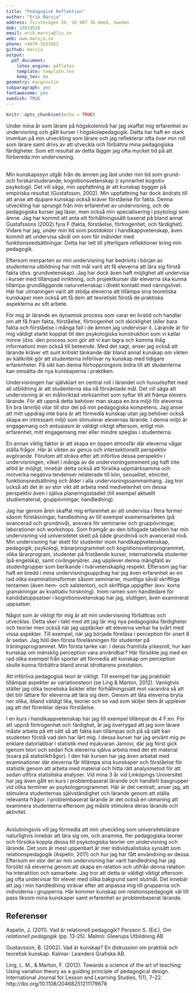 ```yaml
---
title: "Pedagogisk Reflektion"
author: "Erik Marsja"
address: Tvistevägen 26, SE-907 36 Umeå, Sweden
dob: 19810526
email: erik.marsja@liu.se
web: www.marsja.se
phone: +4670-3633662
github: marsja
output:
  pdf_document:
    latex_engine: pdflatex
    template: template.tex
    keep_tex: no
geometry: margin=1in
subparagraph: yes
fontawesome: yes
swedish: TRUE
---
```


```r
knitr::opts_chunk$set(echo = TRUE)
```

Under mina år som lärare på högskolenivå har jag skaffat mig erfarenhet av undervisning och gått kurser i högskolepedagogik. Detta har haft en stark inverkan på min utveckling som lärare och jag reflekterar ofta över min roll som lärare samt drivs av att utveckla och förbättra mina pedagogiska färdigheter. Som ett resultat av detta lägger jag ofta mycket tid på att förbereda min undervisning.

\
Min kunskapssyn utgår från de ämnen jag läst under min tid som grund- och forskarstuderande; kognitionsvetenskap (i synnerhet kognitiv psykologi). Det vill säga, min uppfattning är att kunskap bygger på empiriska resultat (Gustafsson, 2002). Min uppfattning har dock ändrats till att anse att djupare kunskap också kräver förståelse för fakta. Denna utveckling har sprungit från min erfarenhet av undervisning, och de pedagogiska kurser jag läser, men också min specialisering i psykologi som ämne. Jag har kommit att anta ett förhållningssätt baserat på bland annat Gustafssons (2002) fyra F (fakta, förståelse, förtrogenhet, och färdighet). Vidare har jag, under min tid som postdoktor i handikappvetenskap, även kommit att undervisa såväl om som för individer med funktionsnedsättningar. Detta har lett till ytterligare reflektioner kring min pedagogik.

Eftersom merparten av min undervisning har bedrivits i början av studenterna utbildning har mitt mål varit att få eleverna att lära sig förstå fakta (dvs. grundvetenskap). Jag har dock även haft möjlighet att undervisa i kurser med tillämpad inriktning, och projektkurser där eleverna ska kunna tillämpa grundläggande naturvetenskap i direkt kontakt med näringslivet. Här har utmaningen varit att stödja eleverna att tillämpa sina teoretiska kunskaper men också att få dem att teoretiskt förstå de praktiska aspekterna av sitt arbete.

För mig är lärande en dynamisk process som varar en livstid och handlar om att få fram fakta, förståelse, förtrogenhet och skicklighet (eller bara fakta och förståelse i många fall i de ämnen jag undervisar i). Lärande är för mig väldigt starkt kopplat till den psykologiska konstruktion som vi kallar minne (dvs. den process som gör att vi kan lagra och komma ihåg information) men också till beteende. Med det sagt, anser jag också att lärande kräver ett sunt kritiskt tänkande där bland annat kunskap om vikten av källkritik gör att studenterna införlivar ny kunskap med tidigare erfarenheter. På sikt kan denna förhoppningsvis bidra till att studenterna kan omsätta de nya kunskaperna i praktiken.

Undervisningen har självklart en central roll i lärandet och huvudsyftet med all utbildning är att studenterna ska nå förväntade mål. Det vill säga att undervisning är en målinriktad verksamhet som syftar till att främja elevers lärande. För att uppnå detta behöver man skapa en bra miljö för eleverna. En bra lärmiljö vilar till stor del på min pedagogiska kompetens. Jag anser att mitt uppdrag inte bara är att förmedla kunskap utan jag behöver också skapa en intressant miljö som stimulerar elevernas lärande. I denna miljö är engagemang och entusiasm är väldigt viktigt eftersom, enligt min erfarenhet, mitt engagemang mer eller mindre speglas i studenterna.

En annan viktig faktor är att skapa en öppen atmosfär där eleverna vågar ställa frågor. Här är vikten av genus och intersektionellt perspektiv avgörande. Förutom att sträva efter att införliva dessa perspektiv i undervisningen, vilket i många av de undervisningsmoment jag haft inte alltid är möjligt, innebär detta också att försöka uppmärksamma och motverka negativa tendenser relaterade till kön, sexualitet, etnicitet, funktionsnedsättning och ålder i alla undervisningssammanhang. Jag tror också att det är av stor vikt att arbeta med medvetenhet om dessa perspektiv även i själva planeringsstadiet (till exempel aktuellt studiematerial, gruppövningar, handledning).

Jag har genom åren skaffat mig erfarenhet av att undervisa i flera former såsom föreläsningar, handledning av till exempel examensarbeten (på avancerad och grundnivå), ansvara för seminarier och gruppövningar, laborationer och workshops. Som framgår av den bifogade tabellen har min undervisning vid universitetet skett på både grundnivå och avancerad nivå. Min undervisning har skett för studenter inom handikappvetenskap, pedagogik, psykologi, tränarprogrammet och kognitionsvetarprogrammet, olika lärarprogram, studenter på fristående kurser, internationella studenter (på engelska), samt civilingenjörer. Jag upplever denna mångfald av studentgrupper som berikande i tvärvetenskaplig respekt. Eftersom jag har haft en bredd i mina undervisningsuppdrag har jag även erfarenhet av en rad olika examinationsformer såsom seminarier, muntliga såväl skriftliga tentamen (även hem- och salstentor), och skriftliga uppgifter (exv. korta granskningar av kvalitativ forskning). Inom ramen som handledare för kandidatuppsatser i kognitionsvetenskap har jag, slutligen, även examinerat uppsatser. 

Något som är viktigt för mig är att min undervisning förbättras och utvecklas. Detta sker i takt med att jag lär mig nya pedagogiska färdigheter och teorier men också när jag upptäcker att eleverna verkar ha svårt med vissa aspekter. Till exempel, när jag började föreläsa i perception för snart 8 år sedan. Jag höll den första föreläsningen för studenter på träningsprogrammet. Min första tanke var: i deras framtida yrkesroll, hur kan kunskap om mänsklig perception vara användbar? Här försökte jag med en rad olika exempel från sporter att förmedla att kunskap om perception skulle kunna förbättra bland annat idrottarens prestation.

Att införliva pedagogisk teori är viktigt. Till exempel har jag praktiskt tillämpat aspekter av variationsteori (se Ling & Marton, 2012). Vanligtvis ställer jag olika teoretiska åsikter eller förhållningssätt mot varandra så att det blir lättare för eleverna att lära sig dem. Genom att låta eleverna bryta ner olika, ibland väldigt lika, teorier och se vad som skiljer dem åt upplever jag att det förenklar deras förståelse.

I en kurs i handikappvetenskap har jag till exempel tillämpat de 4 F:en. För att uppnå förtrogenhet och färdighet, är jag övertygad att jag som lärare måste arbeta på ett sätt så att fakta kan tillämpas och på så sätt kan studenten förstå vad den har lärt mig. I dessa kurser har jag använt mig av enklare datorlabbar i statistik med mjukvaran Jamovi, där jag först gick igenom teori och sedan fick eleverna själva arbeta med det ett material (svara på statistikfrågor). I den här kursen har jag även arbetat med examinationer där eleverna får tillämpa sina kunskaper och förståelse för statistik genom att arbeta med material och hitta rätt analysmetod för att sedan utföra statistiska analyser. Vid mina 3 år vid Linköpings Universitet har jag även gått en kurs i problembaserat lärande och handlett basgrupper vid olika terminer av psykologprogrammet. Här är det centralt, anser jag, att stimulera studenternas självständighet och lärande genom att ställa relevanta frågor. I problembaserat lärande är det också en utmaning att examinera studenterna eftersom jag måste stimulera deras lärande och aktivitet.

\
Avslutningsvis vill jag förmedla att min utveckling som universitetslärare naturligtvis innebär att lära sig om, och anamma, fler pedagogiska teorier och försöka koppla dessa till psykologiska teorier om undervisning och lärande. Det som är mest uppenbart är mer individualistiska synsätt som relationspedagogik (Aspelin, 2011) och hur jag har fått användning av dessa. Eftersom en stor del av min undervisning har varit handledning har jag försökt nå eleverna genom att skapa en relation och utifrån denna relation ha interaktion och samarbete. Jag tror att detta är väldigt viktigt eftersom jag ofta undervisar för elever med olika bakgrund samt slutmål. Det innebär att jag i min handledning strävar efter att anpassa mig till grupperna och individerna i grupperna. Här kommer kunskap om relationspedagogik väl till pass liksom mina kunskaper samt erfarenhet av problembaserat lärande.

 
## Referenser

Aspelin, J. (2011). Vad är relationell pedagogik? Persson S. (Ed.), *Om relationell pedagogik* (pp. 13-25). Malmö: Gleerups Utbildning AB

Gustavsson, B. (2002). Vad är kunskap? En diskussion om praktisk och teoretisk kunskap. Kalmar: Leanders Grafiska AB.

Ling, L. M., & Marton, F. (2012). Towards a science of the art of teaching: Using variation theory as a guiding principle of pedagogical design. International Journal for Lesson and Learning Studies, 1(1), 7–22. http://doi.org/10.1108/20468251211179678
